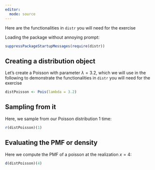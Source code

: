```yaml
---
editor: 
  mode: source
---
```


Here are the functionalities in `distr` you will need for the exercise 

Loading the package without annoying prompt:

```r
suppressPackageStartupMessages(require(distr))
```


## Creating a distribution object

Let's create a Poisson with parameter $\lambda = 3.2$, which we will use in the following
to demonstrate the functionalities in `distr` you will need for the exercise 

```r
distPoisson <- Pois(lambda = 3.2)
```

## Sampling from it 

Here, we sample from our Poisson distribution 1 time:

```r
r(distPoisson)(1)
```


## Evaluating the PMF or density

Here we compute the PMF of a poisson at the realization $x = 4$:

```r
d(distPoisson)(4)
```
